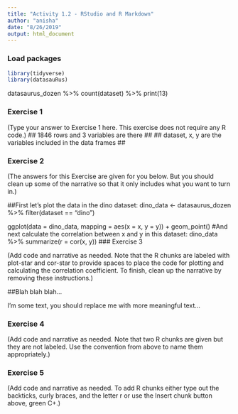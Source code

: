 ```yaml
---
title: "Activity 1.2 - RStudio and R Markdown"
author: "anisha"
date: "8/26/2019"
output: html_document
---
```


### Load packages

```r

library(tidyverse) 
library(datasauRus)

```
datasaurus_dozen %>%
count(dataset) %>%
print(13)

### Exercise 1

(Type your answer to Exercise 1 here. This exercise does not require any R code.)
## 1846 rows and 3 variables are there ## 
## dataset, x, y are the variables included in the data frames ##


### Exercise 2

(The answers for this Exercise are given for you below. But you should clean up some of the narrative so that it only includes what you want to turn in.)

##First let's plot the data in the dino dataset:
  dino_data <- datasaurus_dozen %>%
  filter(dataset == "dino")

ggplot(data = dino_data, mapping = aes(x = x, y = y)) +
  geom_point()
#And next calculate the correlation between x and y in this dataset:
 dino_data %>%
summarize(r = cor(x, y))
### Exercise 3

(Add code and narrative as needed. Note that the R chunks are labeled with plot-star and cor-star to provide spaces to place the code for plotting and calculating the correlation coefficient. To finish, clean up the narrative by removing these instructions.)

##Blah blah blah...

I'm some text, you should replace me with more meaningful text...

### Exercise 4

(Add code and narrative as needed. Note that two R chunks are given but they are not labeled. Use the convention from above to name them appropriately.)


### Exercise 5

(Add code and narrative as needed. To add R chunks either type out the backticks, curly braces, and the letter r or use the Insert chunk button above, green C+.)